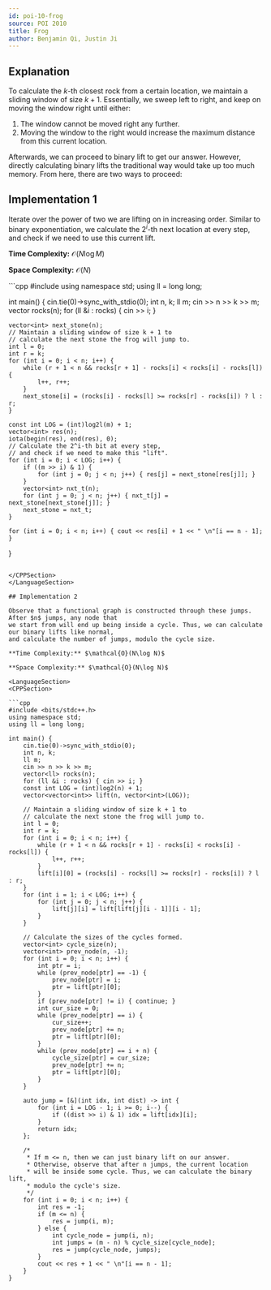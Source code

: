 ```yaml
---
id: poi-10-frog
source: POI 2010
title: Frog
author: Benjamin Qi, Justin Ji
---
```


## Explanation

To calculate the $k$-th closest rock from a certain location,
we maintain a sliding window of size $k+1$. Essentially, we sweep
left to right, and keep on moving the window right until either:

1. The window cannot be moved right any further.
2. Moving the window to the right would increase the maximum distance from this current location.

Afterwards, we can proceed to binary lift to get our answer. However, directly calculating binary lifts
the traditional way would take up too much memory. From here, there are two ways to proceed:

## Implementation 1

Iterate over the power of two we are lifting on in increasing order. Similar to binary exponentiation,
we calculate the $2^{i}$-th next location at every step, and check if we need to use this current lift.

**Time Complexity:** $\mathcal{O}(N\log M)$

**Space Complexity:** $\mathcal{O}(N)$

<LanguageSection>
<CPPSection>
```cpp
#include <bits/stdc++.h>
using namespace std;
using ll = long long;

int main() {
	cin.tie(0)->sync_with_stdio(0);
	int n, k;
	ll m;
	cin >> n >> k >> m;
	vector<ll> rocks(n);
	for (ll &i : rocks) { cin >> i; }

	vector<int> next_stone(n);
	// Maintain a sliding window of size k + 1 to
	// calculate the next stone the frog will jump to.
	int l = 0;
	int r = k;
	for (int i = 0; i < n; i++) {
		while (r + 1 < n && rocks[r + 1] - rocks[i] < rocks[i] - rocks[l]) {
			l++, r++;
		}
		next_stone[i] = (rocks[i] - rocks[l] >= rocks[r] - rocks[i]) ? l : r;
	}

	const int LOG = (int)log2l(m) + 1;
	vector<int> res(n);
	iota(begin(res), end(res), 0);
	// Calculate the 2^i-th bit at every step,
	// and check if we need to make this "lift".
	for (int i = 0; i < LOG; i++) {
		if ((m >> i) & 1) {
			for (int j = 0; j < n; j++) { res[j] = next_stone[res[j]]; }
		}
		vector<int> nxt_t(n);
		for (int j = 0; j < n; j++) { nxt_t[j] = next_stone[next_stone[j]]; }
		next_stone = nxt_t;
	}

	for (int i = 0; i < n; i++) { cout << res[i] + 1 << " \n"[i == n - 1]; }
}
```

</CPPSection>
</LanguageSection>

## Implementation 2

Observe that a functional graph is constructed through these jumps. After $n$ jumps, any node that
we start from will end up being inside a cycle. Thus, we can calculate our binary lifts like normal,
and calculate the number of jumps, modulo the cycle size.

**Time Complexity:** $\mathcal{O}(N\log N)$

**Space Complexity:** $\mathcal{O}(N\log N)$

<LanguageSection>
<CPPSection>

```cpp
#include <bits/stdc++.h>
using namespace std;
using ll = long long;

int main() {
	cin.tie(0)->sync_with_stdio(0);
	int n, k;
	ll m;
	cin >> n >> k >> m;
	vector<ll> rocks(n);
	for (ll &i : rocks) { cin >> i; }
	const int LOG = (int)log2(n) + 1;
	vector<vector<int>> lift(n, vector<int>(LOG));

	// Maintain a sliding window of size k + 1 to
	// calculate the next stone the frog will jump to.
	int l = 0;
	int r = k;
	for (int i = 0; i < n; i++) {
		while (r + 1 < n && rocks[r + 1] - rocks[i] < rocks[i] - rocks[l]) {
			l++, r++;
		}
		lift[i][0] = (rocks[i] - rocks[l] >= rocks[r] - rocks[i]) ? l : r;
	}
	for (int i = 1; i < LOG; i++) {
		for (int j = 0; j < n; j++) {
			lift[j][i] = lift[lift[j][i - 1]][i - 1];
		}
	}

	// Calculate the sizes of the cycles formed.
	vector<int> cycle_size(n);
	vector<int> prev_node(n, -1);
	for (int i = 0; i < n; i++) {
		int ptr = i;
		while (prev_node[ptr] == -1) {
			prev_node[ptr] = i;
			ptr = lift[ptr][0];
		}
		if (prev_node[ptr] != i) { continue; }
		int cur_size = 0;
		while (prev_node[ptr] == i) {
			cur_size++;
			prev_node[ptr] += n;
			ptr = lift[ptr][0];
		}
		while (prev_node[ptr] == i + n) {
			cycle_size[ptr] = cur_size;
			prev_node[ptr] += n;
			ptr = lift[ptr][0];
		}
	}

	auto jump = [&](int idx, int dist) -> int {
		for (int i = LOG - 1; i >= 0; i--) {
			if ((dist >> i) & 1) idx = lift[idx][i];
		}
		return idx;
	};

	/*
	 * If m <= n, then we can just binary lift on our answer.
	 * Otherwise, observe that after n jumps, the current location
	 * will be inside some cycle. Thus, we can calculate the binary lift,
	 * modulo the cycle's size.
	 */
	for (int i = 0; i < n; i++) {
		int res = -1;
		if (m <= n) {
			res = jump(i, m);
		} else {
			int cycle_node = jump(i, n);
			int jumps = (m - n) % cycle_size[cycle_node];
			res = jump(cycle_node, jumps);
		}
		cout << res + 1 << " \n"[i == n - 1];
	}
}
```

</CPPSection>
</LanguageSection>